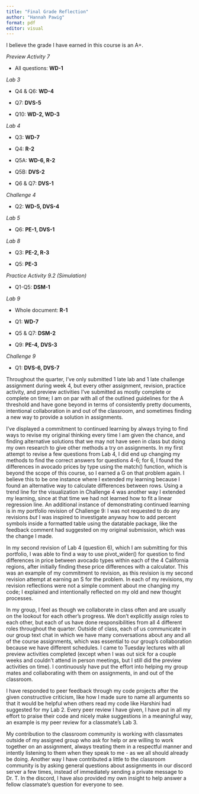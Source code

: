 ```yaml
---
title: "Final Grade Reflection"
author: "Hannah Pawig"
format: pdf
editor: visual
---
```


I believe the grade I have earned in this course is an A+.

*Preview Activity 7*

-   All questions: **WD-1**

*Lab 3*

-   Q4 & Q6: **WD-4**

-   Q7: **DVS-5**

-   Q10: **WD-2, WD-3**

*Lab 4*

-   Q3: **WD-7**

-   Q4: **R-2**

-   Q5A: **WD-6, R-2**

-   Q5B: **DVS-2**

-   Q6 & Q7: **DVS-1**

*Challenge 4*

-   Q2: **WD-5, DVS-4**

*Lab 5*

-   Q6: **PE-1, DVS-1**

*Lab 8*

-   Q3: **PE-2, R-3**

-   Q5: **PE-3**

*Practice Activity 9.2 (Simulation)*

-   Q1-Q5: **DSM-1**

*Lab 9*

-   Whole document: **R-1**

-   Q1: **WD-7**

-   Q5 & Q7: **DSM-2**

-   Q9: **PE-4,** **DVS-3**

*Challenge 9*

-   Q1: **DVS-6, DVS-7**

Throughout the quarter, I've only submitted 1 late lab and 1 late challenge assignment during week 4, but every other assignment, revision, practice activity, and preview activities I've submitted as mostly complete or complete on time; I am on par with all of the outlined guidelines for the A threshold and have gone beyond in terms of consistently pretty documents, intentional collaboration in and out of the classroom, and sometimes finding a new way to provide a solution in assignments.

I've displayed a commitment to continued learning by always trying to find ways to revise my original thinking every time I am given the chance, and finding alternative solutions that we may not have seen in class but doing my own research to give other methods a try on assignments. In my first attempt to revise a few questions from Lab 4, I did end up changing my methods to find the correct answers for questions 4-6; for 6, I found the differences in avocado prices by type using the match() function, which is beyond the scope of this course, so I earned a G on that problem again. I believe this to be one instance where I extended my learning because I found an alternative way to calculate differences between rows. Using a trend line for the visualization in Challenge 4 was another way I extended my learning, since at that time we had not learned how to fit a linear regression line. An additional instance of demonstrating continued learning is in my portfolio revision of Challenge 9: I was not requested to do any revisions *but* I was inspired to investigate anyway how to add percent symbols inside a formatted table using the datatable package, like the feedback comment had suggested on my original submission, which was the change I made.

In my second revision of Lab 4 (question 6), which I am submitting for this portfolio, I was able to find a way to use pivot_wider() for question to find differences in price between avocado types within each of the 4 California regions, after initially finding these price differences with a calculator. This was an example of my commitment to revision, as this revision is my second revision attempt at earning an S for the problem. In each of my revisions, my revision reflections were not a simple comment about me changing my code; I explained and intentionally reflected on my old and new thought processes.

In my group, I feel as though we collaborate in class often and are usually on the lookout for each other's progress. We don't explicitly assign roles to each other, but each of us have done responsibilities from all 4 different roles throughout the quarter. Outside of class, each of us communicate in our group text chat in which we have many conversations about any and all of the course assignments, which was essential to our group's collaboration because we have different schedules. I came to Tuesday lectures with all preview activities completed (except when I was out sick for a couple weeks and couldn't attend in person meetings, but I still did the preview activities on time). I continuously have put the effort into helping my group mates and collaborating with them on assignments, in and out of the classroom.

I have responded to peer feedback through my code projects after the given constructive criticism, like how I made sure to name all arguments so that it would be helpful when others read my code like Harshini had suggested for my Lab 2. Every peer review I have given, I have put in all my effort to praise their code and nicely make suggestions in a meaningful way, an example is my peer review for a classmate's Lab 3.

My contribution to the classroom community is working with classmates outside of my assigned group who ask for help or are willing to work together on an assignment, always treating them in a respectful manner and intently listening to them when they speak to me - as we all should already be doing. Another way I have contributed a little to the classroom community is by asking general questions about assignments in our discord server a few times, instead of immediately sending a private message to Dr. T. In the discord, I have also provided my own insight to help answer a fellow classmate's question for everyone to see.
